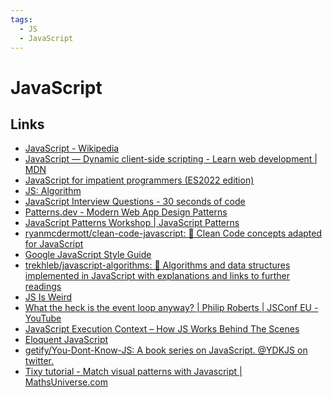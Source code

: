 ```yaml
---
tags:
  - JS
  - JavaScript
---
```


# JavaScript

## Links

- [JavaScript - Wikipedia](https://en.wikipedia.org/wiki/JavaScript)
- [JavaScript — Dynamic client-side scripting - Learn web development | MDN](https://developer.mozilla.org/en-US/docs/Learn/JavaScript)
- [JavaScript for impatient programmers (ES2022 edition)](https://exploringjs.com/impatient-js/toc.html)
- [JS: Algorithm](https://www.thatjsdude.com/interview/js1.html)
- [JavaScript Interview Questions - 30 seconds of code](https://www.30secondsofcode.org/js/interviews/p/1/)
- [Patterns.dev - Modern Web App Design Patterns](https://www.patterns.dev/)
- [JavaScript Patterns Workshop | JavaScript Patterns](https://javascriptpatterns.vercel.app/patterns)
- [ryanmcdermott/clean-code-javascript: :bathtub: Clean Code concepts adapted for JavaScript](https://github.com/ryanmcdermott/clean-code-javascript)
- [Google JavaScript Style Guide](https://google.github.io/styleguide/jsguide.html)
- [trekhleb/javascript-algorithms: 📝 Algorithms and data structures implemented in JavaScript with explanations and links to further readings](https://github.com/trekhleb/javascript-algorithms)
- [JS Is Weird](https://jsisweird.com/)
- [What the heck is the event loop anyway? | Philip Roberts | JSConf EU - YouTube](https://www.youtube.com/watch?v=8aGhZQkoFbQ)
- [JavaScript Execution Context – How JS Works Behind The Scenes](https://www.freecodecamp.org/news/execution-context-how-javascript-works-behind-the-scenes)
- [Eloquent JavaScript](https://eloquentjavascript.net/)
- [getify/You-Dont-Know-JS: A book series on JavaScript. @YDKJS on twitter.](https://github.com/getify/You-Dont-Know-JS)
- [Tixy tutorial - Match visual patterns with Javascript | MathsUniverse.com](https://www.mathsuniverse.com/tixy)
